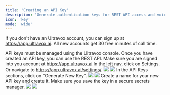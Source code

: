 ```yaml
---
title: 'Creating an API Key'
description: 'Generate authentication keys for REST API access and voice agent deployment.'
icon: 'key'
mode: 'wide'
---
```


<Info>If you don't have an Ultravox account, you can sign up at https://app.ultravox.ai. All new accounts get 30 free minutes of call time.</Info>

API keys must be managed using the Ultravox console. Once you have created an API key, you can use the REST API.
<Steps>
  <Step title="Sign-In">
    Make sure you are signed into you account at https://app.ultravox.ai
  </Step>
  <Step title="Go to Settings">
    In the left nav, click on Settings. Or navigate to https://app.ultravox.ai/settings/.
    <img className="block h-64 dark:hidden" src="/images/screenshots/settings-light.png" />
    <img className="hidden h-64 dark:block" src="/images/screenshots/settings-dark.png" />
  </Step>
  <Step title="Click 'Generate New Key'">
    In the API Keys sections, click on "Generate New Key".
    <img className="block h-64 dark:hidden" src="/images/screenshots/generatenewapikey-light.png" />
    <img className="hidden h-64 dark:block" src="/images/screenshots/generatenewapikey-dark.png" />
  </Step>
  <Step title="Name the Key and Save">
    Create a name for your new API key and create it. Make sure you save the key in a secure secrets manager.
    <img className="block h-64 dark:hidden" src="/images/screenshots/newapikey-light.png" />
    <img className="hidden h-64 dark:block" src="/images/screenshots/newapikey-dark.png" />
  </Step>
</Steps>
